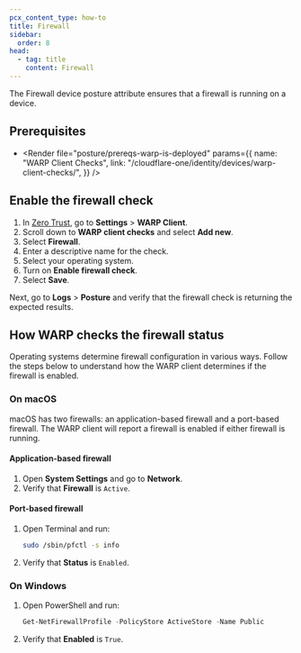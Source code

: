 ```yaml
---
pcx_content_type: how-to
title: Firewall
sidebar:
  order: 8
head:
  - tag: title
    content: Firewall
---
```



The Firewall device posture attribute ensures that a firewall is running on a device.

## Prerequisites

- <Render
  	file="posture/prereqs-warp-is-deployed"
  	params={{
  		name: "WARP Client Checks",
  		link: "/cloudflare-one/identity/devices/warp-client-checks/",
  	}}
  />

## Enable the firewall check

1. In [Zero Trust](https://one.dash.cloudflare.com), go to **Settings** > **WARP Client**.
2. Scroll down to **WARP client checks** and select **Add new**.
3. Select **Firewall**.
4. Enter a descriptive name for the check.
5. Select your operating system.
6. Turn on **Enable firewall check**.
7. Select **Save**.

Next, go to **Logs** > **Posture** and verify that the firewall check is returning the expected results.

## How WARP checks the firewall status

Operating systems determine firewall configuration in various ways. Follow the steps below to understand how the WARP client determines if the firewall is enabled.

### On macOS

macOS has two firewalls: an application-based firewall and a port-based firewall. The WARP client will report a firewall is enabled if either firewall is running.

#### Application-based firewall

1. Open **System Settings** and go to **Network**.
2. Verify that **Firewall** is `Active`.

#### Port-based firewall

1. Open Terminal and run:

   ```sh
   sudo /sbin/pfctl -s info
   ```

2. Verify that **Status** is `Enabled`.

### On Windows

1. Open PowerShell and run:

   ```powershell
   Get-NetFirewallProfile -PolicyStore ActiveStore -Name Public
   ```

2. Verify that **Enabled** is `True`.
